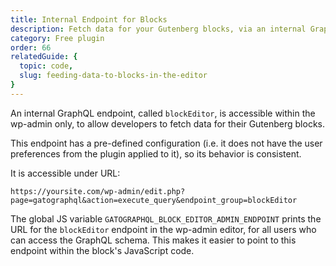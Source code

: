 ```yaml
---
title: Internal Endpoint for Blocks
description: Fetch data for your Gutenberg blocks, via an internal GraphQL endpoint accessible within the wp-admin only.
category: Free plugin
order: 66
relatedGuide: {
  topic: code,
  slug: feeding-data-to-blocks-in-the-editor
}
---
```


An internal GraphQL endpoint, called `blockEditor`, is accessible within the wp-admin only, to allow developers to fetch data for their Gutenberg blocks.

This endpoint has a pre-defined configuration (i.e. it does not have the user preferences from the plugin applied to it), so its behavior is consistent.

It is accessible under URL:

```apacheconf
https://yoursite.com/wp-admin/edit.php?page=gatographql&action=execute_query&endpoint_group=blockEditor
```

The global JS variable `GATOGRAPHQL_BLOCK_EDITOR_ADMIN_ENDPOINT` prints the URL for the `blockEditor` endpoint in the wp-admin editor, for all users who can access the GraphQL schema. This makes it easier to point to this endpoint within the block's JavaScript code.
